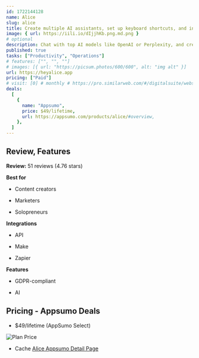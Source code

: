 ```yaml
---
id: 1722144128
name: Alice
slug: alice
title: Create multiple AI assistants, set up keyboard shortcuts, and integrate your favorite apps
image: { url: https://iili.io/dIjjhKb.png.md.png }
# optional
description: Chat with top AI models like OpenAI or Perplexity, and create keyboard shortcutsIntegrate your entire tech stack to automate tasks and execute commands
published: true
tasks: ["Productivity", "Operations"]
# features: ["", "", ""]
# images: [{ url: "https://picsum.photos/600/600", alt: "img alt" }]
url: https://heyalice.app
pricing: ["Paid"]
# visit: [0] # monthly # https://pro.similarweb.com/#/digitalsuite/websiteanalysis/home
deals:
  [
    {
      name: "Appsumo",
      price: $49/lifetime,
      url: https://appsumo.com/products/alice/#overview,
    },
  ]
---
```


## Review, Features

**Review:** 51 reviews (4.76 stars)

**Best for**

- Content creators

- Marketers

- Solopreneurs

**Integrations**

- API

- Make

- Zapier

**Features**

- GDPR-compliant

- AI

## Pricing - Appsumo Deals

- $49/lifetime (AppSumo Select)

<Img src="https://iili.io/dIwcUwG.png" alt="Plan Price" />

- Cache [Alice Appsumo Detail Page](https://iili.io/dIwcDAu.png)